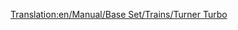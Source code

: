 [[Translation:en/Manual/Base Set/Trains/Turner Turbo]]
{{fr/Manual/Base Set/Trains/Train|Nom=Turner Turbo
|Image=[[File:en/Manual/Base Set/Trains/Turnerturbo.png]]
|Coût=41 014£ (82 028$)
|Vitesse=160 km/h (100 mph)
|Poids=190 t
|Puissance=3500 cv (2611 kW)
|Entretien=3 122£ (6 244$)
|Conception=1977
|Vie=22 
|Capacité=N/A
|Description=
|Réalité=La Turner Turbo est basée sur le véritable [https://www.wikipedia.org/wiki/fr:Train Turbo (United Aircraft Corporation) Turbo-Train] de UAC.
}}
